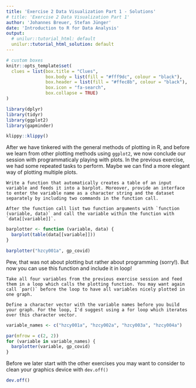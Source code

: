 ```yaml
---
title: 'Exercise 2 Data Visualization Part 1 - Solutions'
# title: 'Exercise 2 Data Visualization Part 1'
author: 'Johannes Breuer, Stefan Jünger'
date: 'Introduction to R for Data Analysis'
output:
  # unilur::tutorial_html: default
  unilur::tutorial_html_solution: default
---
```


```r
# custom boxes
knitr::opts_template$set(
  clues = list(box.title = "Clues",
               box.body = list(fill = "#fff9dc", colour = "black"),
               box.header = list(fill = "#ffec8b", colour = "black"),
               box.icon = "fa-search",
               box.collapse = TRUE)
)

library(dplyr)
library(tidyr)
library(ggplot2)
library(gapminder)
```

```r
klippy::klippy()
```

After we have tinkered with the general methods of plotting in R, and before we learn from other plotting methods using `ggplot2`, we now conclude our session with programmaticaly playing with plots. In the previous exercise, we had some repeated tasks to perform. Maybe we can find a more elegant way of plotting multiple plots.

```block
Write a function that automatically creates a table of an input variable and feeds it into a barplot. Moreover, provide an interface to enter the variable name as a character string and the dataset separately by including two commands in the function call.
```

```block
After the function call list two function arguments with `function (variable, data)` and call the variable within the function with `data[[variable]]`.
```

```r
barplotter <- function (variable, data) {
  barplot(table(data[[variable]]))
}

barplotter("hzcy001a", gp_covid)
```

Pew, that was not about plotting but rather about programming (sorry!). But now you can use this function and include it in loop!

```block
Take all four variables from the previous exercise session and feed them in a loop which calls the plotting function. You may want again call `par()` before the loop to have all variables nicely plotted in one graph.
```

```block
Define a character vector with the variable names before you build your graph. For the loop, I'd suggest using a for loop which iterates over this character vector.
```

```r
variable_names <- c("hzcy001a", "hzcy002a", "hzcy003a", "hzcy004a")

par(mfrow = c(2, 2))
for (variable in variable_names) {
  barplotter(variable, gp_covid)
}
```

Before we later start with the other exercises you may want to consider to clean your graphics device with `dev.off()`

```r
dev.off()
```